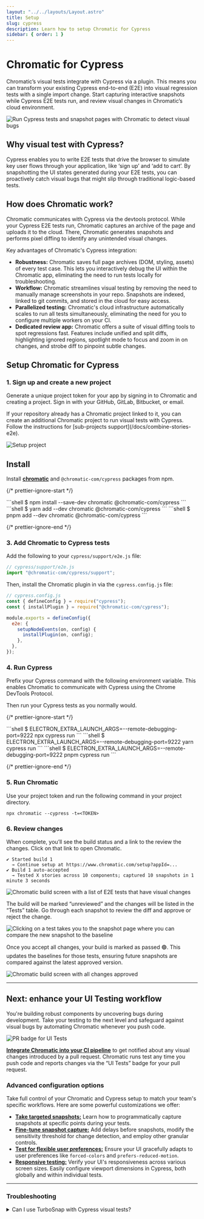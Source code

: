 ```yaml
---
layout: "../../layouts/Layout.astro"
title: Setup
slug: cypress
description: Learn how to setup Chromatic for Cypress
sidebar: { order: 1 }
---
```



# Chromatic for Cypress

Chromatic’s visual tests integrate with Cypress via a plugin. This means you can transform your existing Cypress end-to-end (E2E) into visual regression tests with a single import change. Start capturing interactive snapshots while Cypress E2E tests run, and review visual changes in Chromatic’s cloud environment.

![Run Cypress tests and snapshot pages with Chromatic to detect visual bugs](../../images/workflow-cypress-visual-test.png)

## Why visual test with Cypress?

Cypress enables you to write E2E tests that drive the browser to simulate key user flows through your application, like ‘sign up’ and ‘add to cart’. By snapshotting the UI states generated during your E2E tests, you can proactively catch visual bugs that might slip through traditional logic-based tests.

## How does Chromatic work?

Chromatic communicates with Cypress via the devtools protocol. While your Cypress E2E tests run, Chromatic captures an archive of the page and uploads it to the cloud. There, Chromatic generates snapshots and performs pixel diffing to identify any unintended visual changes.

Key advantages of Chromatic's Cypress integration:

- **Robustness:** Chromatic saves full page archives (DOM, styling, assets) of every test case. This lets you interactively debug the UI within the Chromatic app, eliminating the need to run tests locally for troubleshooting.
- **Workflow:** Chromatic streamlines visual testing by removing the need to manually manage screenshots in your repo. Snapshots are indexed, linked to git commits, and stored in the cloud for easy access.
- **Parallelized testing:** Chromatic's cloud infrastructure automatically scales to run all tests simultaneously, eliminating the need for you to configure multiple workers on your CI.
- **Dedicated review app:** Chromatic offers a suite of visual diffing tools to spot regressions fast. Features include unified and split diffs, highlighting ignored regions, spotlight mode to focus and zoom in on changes, and strobe diff to pinpoint subtle changes.

## Setup Chromatic for Cypress

### 1. Sign up and create a new project

Generate a unique project token for your app by signing in to Chromatic and creating a project. Sign in with your GitHub, GitLab, Bitbucket, or email.

<div class="callout">
  If your repository already has a Chromatic project linked to it, you can
  create an additional Chromatic project to run visual tests with Cypress.
  Follow the instructions for [sub-projects support](/docs/combine-stories-e2e).
</div>

<DemoChromaticUnlinked />

![Setup project](../../images/setup-cypress.png)

## Install

Install [**chromatic**](https://www.npmjs.com/package/chromatic) and `@chromatic-com/cypress` packages from npm.

{/* prettier-ignore-start */}

<InstallSnippets>
  <Fragment slot="npm">
  ```shell
  $ npm install --save-dev chromatic @chromatic-com/cypress
  ```
  </Fragment>
  <Fragment slot="yarn">
  ```shell
  $ yarn add --dev chromatic @chromatic-com/cypress
  ```
  </Fragment>
  <Fragment slot="pnpm">
  ```shell
  $ pnpm add --dev chromatic @chromatic-com/cypress
  ```
  </Fragment>
</InstallSnippets>

{/* prettier-ignore-end */}

### 3. Add Chromatic to Cypress tests

Add the following to your `cypress/support/e2e.js` file:

```js
// cypress/support/e2e.js
import "@chromatic-com/cypress/support";
```

Then, install the Chromatic plugin in via the `cypress.config.js` file:

```js
// cypress.config.js
const { defineConfig } = require("cypress");
const { installPlugin } = require("@chromatic-com/cypress");

module.exports = defineConfig({
  e2e: {
    setupNodeEvents(on, config) {
      installPlugin(on, config);
    },
  },
});
```

### 4. Run Cypress

Prefix your Cypress command with the following environment variable. This enables Chromatic to communicate with Cypress using the Chrome DevTools Protocol.

Then run your Cypress tests as you normally would.

{/* prettier-ignore-start */}

<InstallSnippets>
  <Fragment slot="npm">
  ```shell
  $ ELECTRON_EXTRA_LAUNCH_ARGS=--remote-debugging-port=9222 npx cypress run
  ```
  </Fragment>
  <Fragment slot="yarn">
  ```shell
  $ ELECTRON_EXTRA_LAUNCH_ARGS=--remote-debugging-port=9222 yarn cypress run
  ```
  </Fragment>
  <Fragment slot="pnpm">
  ```shell
  $ ELECTRON_EXTRA_LAUNCH_ARGS=--remote-debugging-port=9222 pnpm cypress run
  ```
  </Fragment>
</InstallSnippets>

{/* prettier-ignore-end */}

### 5. Run Chromatic

Use your project token and run the following command in your project directory.

```shell
npx chromatic --cypress -t=<TOKEN>
```

<RunE2E type="Cypress" />

### 6. Review changes

When complete, you’ll see the build status and a link to the review the changes. Click on that link to open Chromatic.

```shell
✔ Started build 1
  → Continue setup at https://www.chromatic.com/setup?appId=...
✔ Build 1 auto-accepted
  → Tested X stories across 10 components; captured 10 snapshots in 1 minute 3 seconds
```

![Chromatic build screen with a list of E2E tests that have visual changes](../../images/build-test-unreviewed-e2e.png)

The build will be marked “unreviewed” and the changes will be listed in the “Tests” table. Go through each snapshot to review the diff and approve or reject the change.

![Clicking on a test takes you to the snapshot page where you can compare the new snapshot to the baseline](../../images/snapshot-unreviewed-e2e.png)

Once you accept all changes, your build is marked as passed 🟢. This updates the baselines for those tests, ensuring future snapshots are compared against the latest approved version.

![Chromatic build screen with all changes approved](../../images/build-test-reviewed-e2e.png)

---

## Next: enhance your UI Testing workflow

You're building robust components by uncovering bugs during development. Take your testing to the next level and safeguard against visual bugs by automating Chromatic whenever you push code.

![PR badge for UI Tests](../../images/prbadge-test.png)

[**Integrate Chromatic into your CI pipeline**](/docs/ci) to get notified about any visual changes introduced by a pull request. Chromatic runs test any time you push code and reports changes via the “UI Tests” badge for your pull request.

### Advanced configuration options

Take full control of your Chromatic and Cypress setup to match your team's specific workflows. Here are some powerful customizations we offer:

- [**Take targeted snapshots:**](/docs/cypress/targeted-snapshots) Learn how to programmatically capture snapshots at specific points during your tests.
- [**Fine-tune snapshot capture:**](/docs/cypress/configure/#chromatic-options) Add delays before snapshots, modify the sensitivity threshold for change detection, and employ other granular controls.
- [**Test for flexible user preferences:**](/docs/media-features/#media-features) Ensure your UI gracefully adapts to user preferences like `forced-colors` and `prefers-reduced-motion`.
- [**Responsive testing:**](/docs/cypress/configure/#viewports) Verify your UI's responsiveness across various screen sizes. Easily configure viewport dimensions in Cypress, both globally and within individual tests.

---

### Troubleshooting

<TroubleshootingSetup />

<details>
<summary id="turbosnap-support">Can I use TurboSnap with Cypress visual tests?</summary>

No. Cypress is a "black box" tool that tests your fully built app UI in a browser. TurboSnap is incompatible with this testing methodology because it requires tracking code changes and git history to identify the UI that's likely to change. We would love to integrate TurboSnap and Cypress but it isn't technically feasible right now.

</details>
